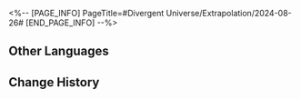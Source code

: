 <%-- [PAGE_INFO]
PageTitle=#Divergent Universe/Extrapolation/2024-08-26#
[END_PAGE_INFO] --%>
{{Event
|name              = Cyclical Extrapolation: Raging Wildfire
|image             = Event Cyclical Extrapolation Raging Wildfire.png
|type              = Cyclical Extrapolation
|time_known        = yes
|time_start        = 2024-08-26 04:00:00
|time_end          = 2024-09-02 03:59:59
}}

{{Cyclical Extrapolation
|curios     = First Journey
|equations  = Self-Proof Institute;; Jester of Anatta;; Common Mortal
|trailblaze = 
|rewards    = Relic Remains*30; Lost Crystal*3
|boss_1_1   = Frigid Prowler; Stormbringer; Senior Staff: Team Leader; Dreamjolt Troupe's Beyond Overcooked; Dreamjolt Troupe's Sweet Gorilla
|boss_1_2   = Disciples of Sanctus Medicus: Shape Shifter (Bug); The Ascended (Bug); Abundance Sprite: Malefic Ape (Bug); Senior Staff: Team Leader (Bug); Aurumaton Spectral Envoy (Bug); Dreamjolt Troupe's Beyond Overcooked (Bug); Dreamjolt Troupe's Sweet Gorilla (Bug); "Past Confined and Caged" (Bug); "Tomorrow in Harmonious Chords" (Bug); "Present Inebriated in Revelry" (Bug)
|boss_2_1   = Frigid Prowler (Bug); Stormbringer (Bug); Senior Staff: Team Leader (Bug); Dreamjolt Troupe's Beyond Overcooked (Bug); Dreamjolt Troupe's Sweet Gorilla (Bug)
|boss_2_2   = Svarog (Complete); Stellaron Hunter: Kafka (Complete); Abundant Ebon Deer (Complete); Cloud Knight Lieutenant: Yanqing (Complete); Memory Zone Meme "Something Unto Death" (Complete)
|boss_3     = The Past, Present, and Eternal Show (Complete)
|rules      = You will not obtain Equations or Weighted Curios after achieving victory in Boss Domain; Obtain this week's Preset Constructs upon entering the first plane
}}

==Other Languages==
{{Other Languages
|en   = Cyclical Extrapolation: Raging Wildfire
|zhs  = 周期演算：燎原野火
|zht  = 週期演算：燎原野火
|ja   = 周期演算：燎原の野火
|ko   = 주기 연산: 요원의 들불
|es   = Cálculo periódico: Llamas descontroladas
|fr   = Calcul cyclique&nbsp;: Feu sauvage déchaîné
|ru   = Цикличное вычисление: Бушующий пожар
|th   = การคำนวณแบบรอบ: เปลวไฟโหมกระหน่ำ
|vi   = Ngoại Suy Chu Kỳ: Lửa Đỏ Đồng Hoang
|de   = Zyklische Berechnung: Steppenbrand
|id   = Kalkulasi Siklus: Api Liar yang Membara
|pt   = Extrapolação Cíclica: Fogaréu Feroz
}}

==Change History==
{{Change History|2.4}}